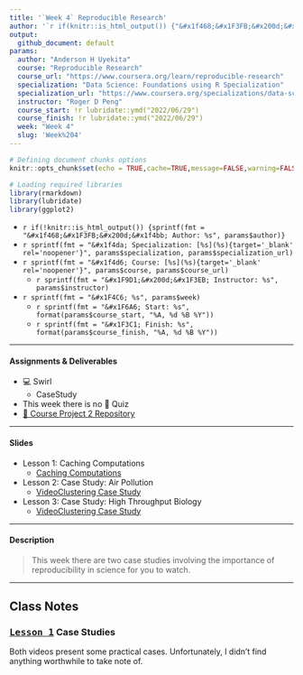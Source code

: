 ```yaml
---
title: '`Week 4` Reproducible Research'
author: '`r if(knitr::is_html_output()) {"&#x1f468;&#x1F3FB;&#x200d;&#x1f4bb; Anderson H Uyekita"} else {NULL}`'
output:
  github_document: default
params:
  author: "Anderson H Uyekita"
  course: "Reproducible Research"
  course_url: "https://www.coursera.org/learn/reproducible-research"
  specialization: "Data Science: Foundations using R Specialization"
  specialization_url: "https://www.coursera.org/specializations/data-science-foundations-r"
  instructor: "Roger D Peng"
  course_start: !r lubridate::ymd("2022/06/29")
  course_finish: !r lubridate::ymd("2022/06/29")
  week: "Week 4"
  slug: 'Week%204'
---
```


```r
# Defining document chunks options
knitr::opts_chunk$set(echo = TRUE,cache=TRUE,message=FALSE,warning=FALSE)

# Loading required libraries
library(rmarkdown)
library(lubridate)
library(ggplot2)
```

* `r if(!knitr::is_html_output()) {sprintf(fmt = "&#x1f468;&#x1F3FB;&#x200d;&#x1f4bb; Author: %s", params$author)}`
* `r sprintf(fmt = "&#x1f4da; Specialization: [%s](%s){target='_blank' rel='noopener'}", params$specialization, params$specialization_url)`
* `r sprintf(fmt = "&#x1f4d6; Course: [%s](%s){target='_blank' rel='noopener'}", params$course, params$course_url)`
    * `r sprintf(fmt = "&#x1F9D1;&#x200d;&#x1F3EB; Instructor: %s", params$instructor)`
* `r sprintf(fmt = "&#x1F4C6; %s", params$week)`
    * `r sprintf(fmt = "&#x1F6A6; Start: %s", format(params$course_start, "%A, %d %B %Y"))`
    * `r sprintf(fmt = "&#x1F3C1; Finish: %s", format(params$course_finish, "%A, %d %B %Y"))`

--------------------------------------------------------------------------------

#### Assignments & Deliverables

* &#x1F4BB; Swirl
    * CaseStudy
* This week there is no &#x1F4DD; Quiz
* [&#x1F680; Course Project 2 Repository](https://github.com/AndersonUyekita/exploratory-data-analysis_course-project-2)

--------------------------------------------------------------------------------

#### Slides

* Lesson 1: Caching Computations [](){id="lesson-1"}
    * [Caching Computations][l1_1]
* Lesson 2: Case Study: Air Pollution [](){id="lesson-2"}
    * [VideoClustering Case Study][l1_1]
* Lesson 3: Case Study: High Throughput Biology [](){id="lesson-3"}
    * [VideoClustering Case Study][l1_1]
    

[l1_1]: ./slides/4_1_clustering-example.pdf

--------------------------------------------------------------------------------

#### Description

> This week there are two case studies involving the importance of reproducibility in science for you to watch.

--------------------------------------------------------------------------------

## Class Notes

### [<kbd>Lesson 1</kbd>](#lesson-1) Case Studies

Both videos present some practical cases. Unfortunately, I didn't find anything worthwhile to take note of.
